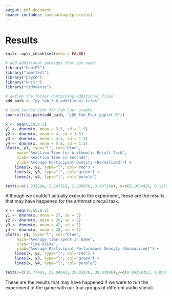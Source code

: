 ```yaml
---
output: pdf_document
header-includes: \usepackage{placeins}
---
```


# Results

```r

knitr::opts_chunk$set(echo = FALSE)

# add additional packages that you need
library("bootES")
library("lmerTest")
library("psych")
library("knitr")
library("tidyverse")

# define the folder containing additional files
add_path <- "my_lab_5.0_additional_files"

# load source code for Fab Four Graphs 
source(file.path(add_path, "LOH_Fab_Four_ggplot.R"))

```

```r

x <- seq(0,10,0.1)
y1 <- dnorm(x, mean = 3.5, sd = 1.5)
y2 <- dnorm(x, mean = 4, sd = 1.5)
y3 <- dnorm(x, mean = 4.5, sd = 1.5)
y4 <- dnorm(x, mean = 5.0, sd = 1.5)
plot(x, y1, type="l", col="blue",
     main="Reaction Time for Arithmetic Recall Task",
     xlab="Reaction Time in Seconds",
     ylab="Average Participant Density (Normalized)") +
    lines(x, y2, type="l", col="red") +
    lines(x, y3, type="l", col="green") +
    lines(x, y4, type="l", col="purple")

text(x=c(1.233294, 2.143318, 2.895076, 3.607268), y=c(0.1054426, 0.1268105, 0.1466520, 0.1710724), col= c("blue", "red", "green", "purple"), labels = c("White Noise", "Silence", "Constant Tone", "Irregular Tone"))

```

Although we couldn't actually execute the experiment, these are the results that may have happened for the arithmetic recall task.

```r
x <- seq(10,50,0.1)
y1 <- dnorm(x, mean = 27, sd = 5)
y2 <- dnorm(x, mean = 35, sd = 5)
y3 <- dnorm(x, mean = 42, sd = 5)
y4 <- dnorm(x, mean = 20, sd = 5)
plot(x, y1, type="l", col="blue",
     main="Average time spent in Game",
     xlab="Time Alive",
     ylab="Average Participant Performance Density (Normalized)") +
    lines(x, y2, type="l", col="red") +
    lines(x, y3, type="l", col="green") +
    lines(x, y4, type="l", col="purple")

text(x=c(16.77491, 22.84642, 29.01876, 38.03986),y=c(0.04399353, 0.05475439, 0.04078816, 0.05589917), col= c("purple", "blue", "red", "green"), labels = c("Irregular Tone", "White Noise", "Silence", "Constant Tone"))


```
These are the results that may have happened if we were to run the experiment of the game with our four groups of different audio stimuli.
